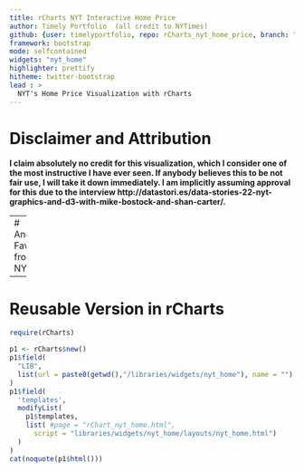 ```yaml
---
title: rCharts NYT Interactive Home Price
author: Timely Portfolio  (all credit to NYTimes)
github: {user: timelyportfolio, repo: rCharts_nyt_home_price, branch: "gh-pages"}
framework: bootstrap
mode: selfcontained
widgets: "nyt_home"
highlighter: prettify
hitheme: twitter-bootstrap
lead : >
  NYT's Home Price Visualization with rCharts
---
```


# Disclaimer and Attribution

**I claim absolutely no credit for this visualization, which I consider one of the most instructive I have ever seen.  If anybody believes this to be not fair use, I will take it down immediately.  I am implicitly assuming approval for this due to the interview http://datastori.es/data-stories-22-nyt-graphics-and-d3-with-mike-bostock-and-shan-carter/.** 

---
# Another Favorite from NYT
  


---
# Reusable Version in rCharts

```r
require(rCharts)

p1 <- rCharts$new()
p1$field(
  "LIB",
  list(url = paste0(getwd(),"/libraries/widgets/nyt_home"), name = "")
)
p1$field(
  'templates', 
  modifyList(
    p1$templates,
    list( #page = "rChart_nyt_home.html",
      script = "libraries/widgets/nyt_home/layouts/nyt_home.html")
  )
)
cat(noquote(p1$html()))
```